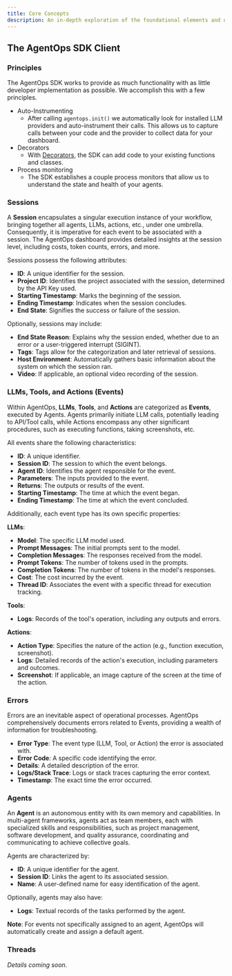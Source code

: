 ```yaml
---
title: Core Concepts
description: An in-depth exploration of the foundational elements and operational dynamics of AgentOps, highlighting its architecture and constituent components.
---
```


## The AgentOps SDK Client

### Principles

The AgentOps SDK works to provide as much functionality with as little developer implementation as possible. We accomplish this with a few principles.
- Auto-Instrumenting
  - After calling `agentops.init()` we automatically look for installed LLM providers and auto-instrument their calls. This allows us to capture calls between your code and the provider to collect data for your dashboard.
- Decorators
  - With [Decorators](/v1/concepts/decorators), the SDK can add code to your existing functions and classes.
- Process monitoring
  - The SDK establishes a couple process monitors that allow us to understand the state and health of your agents.

### Sessions

A **Session** encapsulates a singular execution instance of your workflow, bringing together all agents, LLMs, actions, etc., under one umbrella. Consequently, it is imperative for each event to be associated with a session. The AgentOps dashboard provides detailed insights at the session level, including costs, token counts, errors, and more.

Sessions possess the following attributes:
- **ID**: A unique identifier for the session.
- **Project ID**: Identifies the project associated with the session, determined by the API Key used.
- **Starting Timestamp**: Marks the beginning of the session.
- **Ending Timestamp**: Indicates when the session concludes.
- **End State**: Signifies the success or failure of the session.

Optionally, sessions may include:
- **End State Reason**: Explains why the session ended, whether due to an error or a user-triggered interrupt (SIGINT).
- **Tags**: Tags allow for the categorization and later retrieval of sessions.
- **Host Environment**: Automatically gathers basic information about the system on which the session ran.
- **Video**: If applicable, an optional video recording of the session.

### LLMs, Tools, and Actions (Events)

Within AgentOps, **LLMs**, **Tools**, and **Actions** are categorized as **Events**, executed by Agents. Agents primarily initiate LLM calls, potentially leading to API/Tool calls, while Actions encompass any other significant procedures, such as executing functions, taking screenshots, etc.

All events share the following characteristics:
- **ID**: A unique identifier.
- **Session ID**: The session to which the event belongs.
- **Agent ID**: Identifies the agent responsible for the event.
- **Parameters**: The inputs provided to the event.
- **Returns**: The outputs or results of the event.
- **Starting Timestamp**: The time at which the event began.
- **Ending Timestamp**: The time at which the event concluded.

Additionally, each event type has its own specific properties:

**LLMs**:
- **Model**: The specific LLM model used.
- **Prompt Messages**: The initial prompts sent to the model.
- **Completion Messages**: The responses received from the model.
- **Prompt Tokens**: The number of tokens used in the prompts.
- **Completion Tokens**: The number of tokens in the model's responses.
- **Cost**: The cost incurred by the event.
- **Thread ID**: Associates the event with a specific thread for execution tracking.

**Tools**:
- **Logs**: Records of the tool's operation, including any outputs and errors.

**Actions**:
- **Action Type**: Specifies the nature of the action (e.g., function execution, screenshot).
- **Logs**: Detailed records of the action's execution, including parameters and outcomes.
- **Screenshot**: If applicable, an image capture of the screen at the time of the action.

### Errors

Errors are an inevitable aspect of operational processes. AgentOps comprehensively documents errors related to Events, providing a wealth of information for troubleshooting.

- **Error Type**: The event type (LLM, Tool, or Action) the error is associated with.
- **Error Code**: A specific code identifying the error.
- **Details**: A detailed description of the error.
- **Logs/Stack Trace**: Logs or stack traces capturing the error context.
- **Timestamp**: The exact time the error occurred.

### Agents

An **Agent** is an autonomous entity with its own memory and capabilities. In multi-agent frameworks, agents act as team members, each with specialized skills and responsibilities, such as project management, software development, and quality assurance, coordinating and communicating to achieve collective goals.

Agents are characterized by:
- **ID**: A unique identifier for the agent.
- **Session ID**: Links the agent to its associated session.
- **Name**: A user-defined name for easy identification of the agent.

Optionally, agents may also have:
- **Logs**: Textual records of the tasks performed by the agent.

**Note**: For events not specifically assigned to an agent, AgentOps will automatically create and assign a default agent.

### Threads

*Details coming soon.*

<script type="module" src="/scripts/github_stars.js"></script>
<script type="module" src="/scripts/adjust_api_dynamically.js"></script>